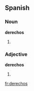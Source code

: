 ==Spanish==

===Noun===
'''derechos'''

# {{plural of|lang=Spanish|[[derecho]]}}

===Adjective===
'''derechos'''

# {{plural of|lang=Spanish|[[derecho]]}}

[[fr:derechos]]